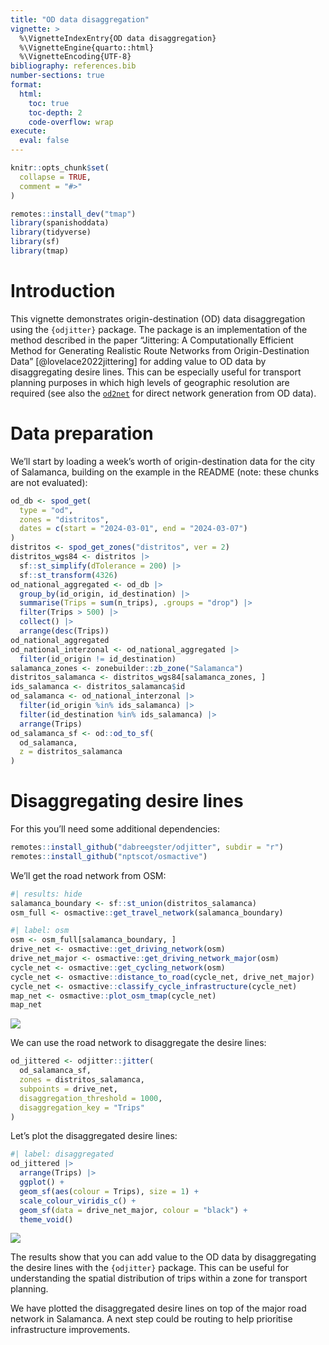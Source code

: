 ```yaml
---
title: "OD data disaggregation"
vignette: >
  %\VignetteIndexEntry{OD data disaggregation}
  %\VignetteEngine{quarto::html}
  %\VignetteEncoding{UTF-8}
bibliography: references.bib
number-sections: true
format:
  html:
    toc: true
    toc-depth: 2
    code-overflow: wrap
execute: 
  eval: false
---
```



```r
knitr::opts_chunk$set(
  collapse = TRUE,
  comment = "#>"
)
```


```r
remotes::install_dev("tmap")
library(spanishoddata)
library(tidyverse)
library(sf)
library(tmap)
```

# Introduction

This vignette demonstrates origin-destination (OD) data disaggregation using the `{odjitter}` package.
The package is an implementation of the method described in the paper "Jittering: A Computationally Efficient Method for Generating Realistic Route Networks from Origin-Destination Data" [@lovelace2022jittering] for adding value to OD data by disaggregating desire lines.
This can be especially useful for transport planning purposes in which high levels of geographic resolution are required (see also the [`od2net`](https://od2net.org/){target="_blank"} for direct network generation from OD data).

# Data preparation

We'll start by loading a week's worth of origin-destination data for the city of Salamanca, building on the example in the README (note: these chunks are not evaluated):

```r
od_db <- spod_get(
  type = "od",
  zones = "distritos",
  dates = c(start = "2024-03-01", end = "2024-03-07")
)
distritos <- spod_get_zones("distritos", ver = 2)
distritos_wgs84 <- distritos |>
  sf::st_simplify(dTolerance = 200) |>
  sf::st_transform(4326)
od_national_aggregated <- od_db |>
  group_by(id_origin, id_destination) |>
  summarise(Trips = sum(n_trips), .groups = "drop") |>
  filter(Trips > 500) |>
  collect() |>
  arrange(desc(Trips))
od_national_aggregated
od_national_interzonal <- od_national_aggregated |>
  filter(id_origin != id_destination)
salamanca_zones <- zonebuilder::zb_zone("Salamanca")
distritos_salamanca <- distritos_wgs84[salamanca_zones, ]
ids_salamanca <- distritos_salamanca$id
od_salamanca <- od_national_interzonal |>
  filter(id_origin %in% ids_salamanca) |>
  filter(id_destination %in% ids_salamanca) |>
  arrange(Trips)
od_salamanca_sf <- od::od_to_sf(
  od_salamanca,
  z = distritos_salamanca
)
```


# Disaggregating desire lines

For this you'll need some additional dependencies:

```r
remotes::install_github("dabreegster/odjitter", subdir = "r")
remotes::install_github("nptscot/osmactive")
```

We'll get the road network from OSM:

```r
#| results: hide
salamanca_boundary <- sf::st_union(distritos_salamanca)
osm_full <- osmactive::get_travel_network(salamanca_boundary)
```

```r
#| label: osm
osm <- osm_full[salamanca_boundary, ]
drive_net <- osmactive::get_driving_network(osm)
drive_net_major <- osmactive::get_driving_network_major(osm)
cycle_net <- osmactive::get_cycling_network(osm)
cycle_net <- osmactive::distance_to_road(cycle_net, drive_net_major)
cycle_net <- osmactive::classify_cycle_infrastructure(cycle_net)
map_net <- osmactive::plot_osm_tmap(cycle_net)
map_net
```

![](media/osm.png)

We can use the road network to disaggregate the desire lines:

```r
od_jittered <- odjitter::jitter(
  od_salamanca_sf,
  zones = distritos_salamanca,
  subpoints = drive_net,
  disaggregation_threshold = 1000,
  disaggregation_key = "Trips"
)
```

Let's plot the disaggregated desire lines:

```r
#| label: disaggregated
od_jittered |>
  arrange(Trips) |>
  ggplot() +
  geom_sf(aes(colour = Trips), size = 1) +
  scale_colour_viridis_c() +
  geom_sf(data = drive_net_major, colour = "black") +
  theme_void()
```

![](media/disaggregated.png)

The results show that you can add value to the OD data by disaggregating the desire lines with the `{odjitter}` package.
This can be useful for understanding the spatial distribution of trips within a zone for transport planning.

We have plotted the disaggregated desire lines on top of the major road network in Salamanca.
A next step could be routing to help prioritise infrastructure improvements.
